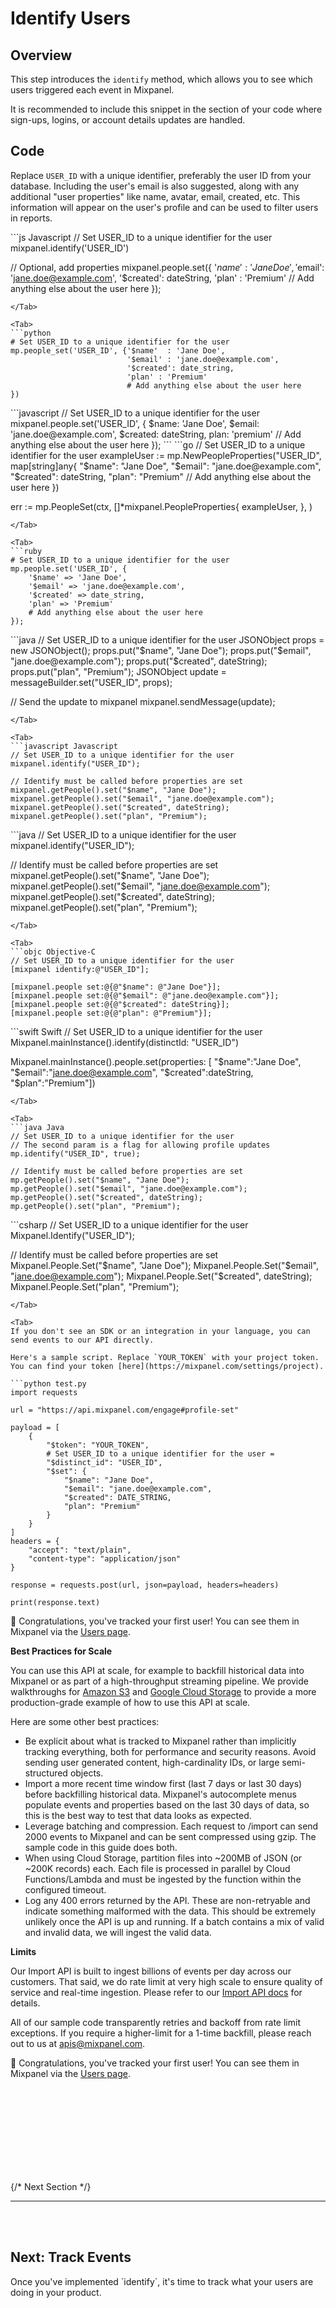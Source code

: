 # Identify Users



## Overview

This step introduces the `identify` method, which allows you to see which users triggered each event in Mixpanel. 

It is recommended to include this snippet in the section of your code where sign-ups, logins, or account details updates are handled.


## Code

Replace `USER_ID` with a unique identifier, preferably the user ID from your database. Including the user's email is 
also suggested, along with any additional "user properties" like name, avatar, email, created, etc. This information
 will appear on the user's profile and can be used to filter users in reports.

<ExtendedTabs urlParam="sdk" urlToItemsMap={dataItems}>

<Tab>
```js Javascript
// Set USER_ID to a unique identifier for the user 
mixpanel.identify('USER_ID')

// Optional, add properties
mixpanel.people.set({ '$name': 'Jane Doe',
                      '$email': 'jane.doe@example.com',
                      '$created': dateString,
                      'plan' : 'Premium'
                      // Add anything else about the user here
                      });
```
</Tab>

<Tab>
```python
# Set USER_ID to a unique identifier for the user 
mp.people_set('USER_ID', {'$name'  : 'Jane Doe',
                          '$email' : 'jane.doe@example.com',
                          '$created': date_string,
                          'plan' : 'Premium'
                          # Add anything else about the user here
})
```
</Tab>

<Tab>
```javascript
// Set USER_ID to a unique identifier for the user 
mixpanel.people.set('USER_ID', {
    $name: 'Jane Doe',
    $email: 'jane.doe@example.com',
    $created: dateString,
    plan: 'premium'
    // Add anything else about the user here
});
```
</Tab>

<Tab>
```go
// Set USER_ID to a unique identifier for the user 
exampleUser := mp.NewPeopleProperties("USER_ID", map[string]any{
  "$name": "Jane Doe",
  "$email": "jane.doe@example.com",
  "$created": dateString,
  "plan": "Premium"
  // Add anything else about the user here
})

err := mp.PeopleSet(ctx, []*mixpanel.PeopleProperties{
		exampleUser,
	},
)
```
</Tab>

<Tab>
```ruby
# Set USER_ID to a unique identifier for the user 
mp.people.set('USER_ID', {
    '$name' => 'Jane Doe',
    '$email' => 'jane.doe@example.com',
    '$created' => date_string,
    'plan' => 'Premium'
    # Add anything else about the user here
});
```
</Tab>

<Tab>
```java
// Set USER_ID to a unique identifier for the user 
JSONObject props = new JSONObject();
props.put("$name", "Jane Doe");
props.put("$email", "jane.doe@example.com");
props.put("$created", dateString);
props.put("plan", "Premium");
JSONObject update = messageBuilder.set("USER_ID", props);

// Send the update to mixpanel
mixpanel.sendMessage(update);
```
</Tab>

<Tab>
```javascript Javascript
// Set USER_ID to a unique identifier for the user 
mixpanel.identify("USER_ID");

// Identify must be called before properties are set
mixpanel.getPeople().set("$name", "Jane Doe");
mixpanel.getPeople().set("$email", "jane.doe@example.com");
mixpanel.getPeople().set("$created", dateString);
mixpanel.getPeople().set("plan", "Premium");
```
</Tab>

<Tab>
```java
// Set USER_ID to a unique identifier for the user 
mixpanel.identify("USER_ID");

// Identify must be called before properties are set
mixpanel.getPeople().set("$name", "Jane Doe");
mixpanel.getPeople().set("$email", "jane.doe@example.com");
mixpanel.getPeople().set("$created", dateString);
mixpanel.getPeople().set("plan", "Premium");
```
</Tab>

<Tab>
```objc Objective-C
// Set USER_ID to a unique identifier for the user 
[mixpanel identify:@"USER_ID"];

[mixpanel.people set:@{@"$name": @"Jane Doe"}];
[mixpanel.people set:@{@"$email": @"jane.deo@example.com"}];
[mixpanel.people set:@{@"$created": dateString}];
[mixpanel.people set:@{@"plan": @"Premium"}];
```
</Tab>

<Tab>
```swift Swift
// Set USER_ID to a unique identifier for the user 
Mixpanel.mainInstance().identify(distinctId: "USER_ID")

Mixpanel.mainInstance().people.set(properties: [ "$name":"Jane Doe", 
                                                 "$email":"jane.doe@example.com",
                                                 "$created":dateString,
                                                 "$plan":"Premium"])
```
</Tab>

<Tab>
```java Java
// Set USER_ID to a unique identifier for the user 
// The second param is a flag for allowing profile updates
mp.identify("USER_ID", true);

// Identify must be called before properties are set
mp.getPeople().set("$name", "Jane Doe");
mp.getPeople().set("$email", "jane.doe@example.com");
mp.getPeople().set("$created", dateString);
mp.getPeople().set("plan", "Premium");
```
</Tab>

<Tab>
```csharp
// Set USER_ID to a unique identifier for the user 
Mixpanel.Identify("USER_ID");

// Identify must be called before properties are set
Mixpanel.People.Set("$name", "Jane Doe");
Mixpanel.People.Set("$email", "jane.doe@example.com");
Mixpanel.People.Set("$created", dateString);
Mixpanel.People.Set("plan", "Premium");
```
</Tab>

<Tab>
If you don't see an SDK or an integration in your language, you can send events to our API directly. 

Here's a sample script. Replace `YOUR_TOKEN` with your project token. You can find your token [here](https://mixpanel.com/settings/project).

```python test.py
import requests

url = "https://api.mixpanel.com/engage#profile-set"

payload = [
    {
        "$token": "YOUR_TOKEN",
        # Set USER_ID to a unique identifier for the user =
        "$distinct_id": "USER_ID",
        "$set": {
            "$name": "Jane Doe",
            "$email": "jane.doe@example.com",
            "$created": DATE_STRING,
            "plan": "Premium"
        }
    }
]
headers = {
    "accept": "text/plain",
    "content-type": "application/json"
}

response = requests.post(url, json=payload, headers=headers)

print(response.text)
```
🎉 Congratulations, you've tracked your first user! You can see them in Mixpanel via the [Users page](https://mixpanel.com/report/users).

**Best Practices for Scale**

You can use this API at scale, for example to backfill historical data into Mixpanel or as part of a high-throughput streaming pipeline. We provide walkthroughs for [Amazon S3](/docs/data-pipelines/integrations/amazon-s3) and [Google Cloud Storage](/docs/data-pipelines/integrations/google-cloud-storage) to provide a more production-grade example of how to use this API at scale.

Here are some other best practices:

- Be explicit about what is tracked to Mixpanel rather than implicitly tracking everything, both for performance and security reasons. Avoid sending user generated content, high-cardinality IDs, or large semi-structured objects.
- Import a more recent time window first (last 7 days or last 30 days) before backfilling historical data. Mixpanel's autocomplete menus populate events and properties based on the last 30 days of data, so this is the best way to test that data looks as expected.
- Leverage batching and compression. Each request to /import can send 2000 events to Mixpanel and can be sent compressed using gzip. The sample code in this guide does both.
- When using Cloud Storage, partition files into ~200MB of JSON (or ~200K records) each. Each file is processed in parallel by Cloud Functions/Lambda and must be ingested by the function within the configured timeout.
- Log any 400 errors returned by the API. These are non-retryable and indicate something malformed with the data. This should be extremely unlikely once the API is up and running. If a batch contains a mix of valid and invalid data, we will ingest the valid data.

**Limits**

Our Import API is built to ingest billions of events per day across our customers. That said, we do rate limit at very high scale to ensure quality of service and real-time ingestion. Please refer to our [Import API docs](https://developer.mixpanel.com/reference/import-events) for details.

All of our sample code transparently retries and backoff from rate limit exceptions. If you require a higher-limit for a 1-time backfill, please reach out to us at apis@mixpanel.com.
</Tab>

</ExtendedTabs>

🎉 Congratulations, you've tracked your first user! You can see them in Mixpanel via the [Users page](https://mixpanel.com/report/users).

<br></br><br></br><br></br><br></br>

{/* Next Section */}

<hr></hr>
<br></br>

<div class="bg-base100 rounded-xl">
    <h2 class="text-2xl font-medium mb-2 color:bg-purple200">Next: Track Events</h2>
    <p>Once you've implemented `identify`, it's time to track what your users are doing in your product.</p>
    <br></br>
    <ExtendedButton title="Track Events in Your Product" link="/docs/quickstart/track-events/"></ExtendedButton>
</div>